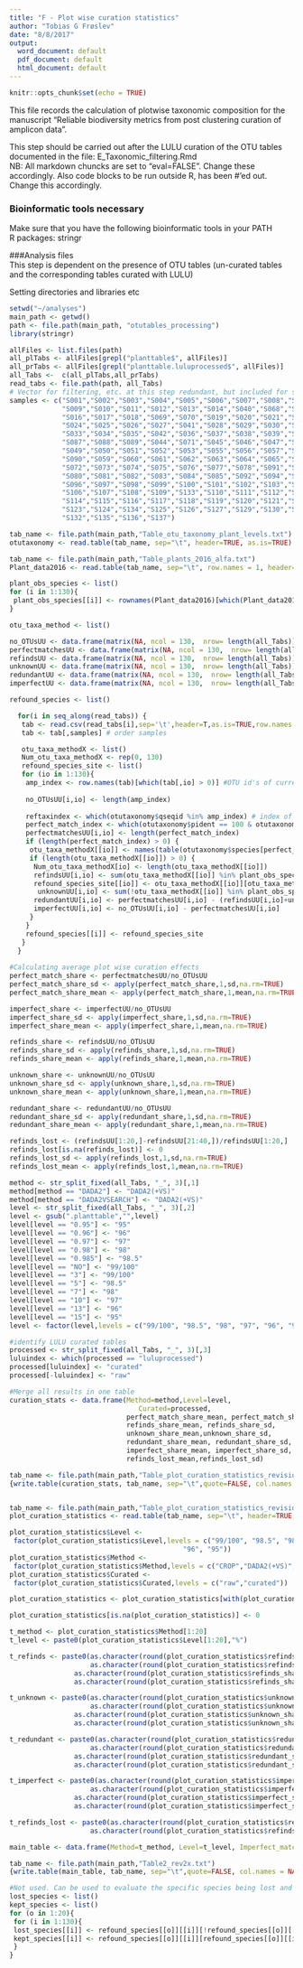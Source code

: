 ```yaml
---
title: "F - Plot wise curation statistics"
author: "Tobias G Frøslev"
date: "8/8/2017"
output:
  word_document: default
  pdf_document: default
  html_document: default
---
```


```r
knitr::opts_chunk$set(echo = TRUE)
```

This file records the calculation of plotwise taxonomic composition for the manuscript "Reliable biodiversity metrics from post clustering curation of amplicon data".  

This step should be carried out after the LULU curation of the OTU tables documented in the file: E_Taxonomic_filtering.Rmd    
NB: All markdown chuncks are set to "eval=FALSE". Change these accordingly. Also code blocks to be run outside R, has been #'ed out. Change this accordingly.

### Bioinformatic tools necessary
Make sure that you have the following bioinformatic tools in your PATH  
R packages: stringr  
  
###Analysis files  
This step is dependent on the presence of OTU tables (un-curated tables and the corresponding tables curated with LULU)  

Setting directories and libraries etc
```r
setwd("~/analyses")
main_path <- getwd()
path <- file.path(main_path, "otutables_processing")
library(stringr)
```


```r
allFiles <- list.files(path)
all_plTabs <- allFiles[grepl("planttable$", allFiles)]
all_prTabs <- allFiles[grepl("planttable.luluprocessed$", allFiles)]
all_Tabs <-  c(all_plTabs,all_prTabs)
read_tabs <- file.path(path, all_Tabs)
# Vector for filtering, etc. at this step redundant, but included for safety
samples <- c("S001","S002","S003","S004","S005","S006","S007","S008","S067",
             "S009","S010","S011","S012","S013","S014","S040","S068","S015",
             "S016","S017","S018","S069","S070","S019","S020","S021","S022",
             "S024","S025","S026","S027","S041","S028","S029","S030","S032",
             "S033","S034","S035","S042","S036","S037","S038","S039","S086",
             "S087","S088","S089","S044","S071","S045","S046","S047","S048",
             "S049","S050","S051","S052","S053","S055","S056","S057","S058",
             "S090","S059","S060","S061","S062","S063","S064","S065","S066",
             "S072","S073","S074","S075","S076","S077","S078","S091","S079",
             "S080","S081","S082","S083","S084","S085","S092","S094","S095",
             "S096","S097","S098","S099","S100","S101","S102","S103","S104",
             "S106","S107","S108","S109","S133","S110","S111","S112","S113",
             "S114","S115","S116","S117","S118","S119","S120","S121","S122",
             "S123","S124","S134","S125","S126","S127","S129","S130","S131",
             "S132","S135","S136","S137")  

tab_name <- file.path(main_path,"Table_otu_taxonomy_plant_levels.txt")
otutaxonomy <- read.table(tab_name, sep="\t", header=TRUE, as.is=TRUE)

tab_name <- file.path(main_path,"Table_plants_2016_alfa.txt") 
Plant_data2016 <- read.table(tab_name, sep="\t", row.names = 1, header=TRUE, as.is=TRUE)

plant_obs_species <- list()
for (i in 1:130){
 plant_obs_species[[i]] <- rownames(Plant_data2016)[which(Plant_data2016[,i] == 1)]
}

otu_taxa_method <- list()

no_OTUsUU <- data.frame(matrix(NA, ncol = 130,  nrow= length(all_Tabs)))
perfectmatchesUU <- data.frame(matrix(NA, ncol = 130,  nrow= length(all_Tabs)))
refindsUU <- data.frame(matrix(NA, ncol = 130,  nrow= length(all_Tabs)))
unknownUU <- data.frame(matrix(NA, ncol = 130,  nrow= length(all_Tabs)))
redundantUU <- data.frame(matrix(NA, ncol = 130,  nrow= length(all_Tabs)))
imperfectUU <- data.frame(matrix(NA, ncol = 130,  nrow= length(all_Tabs)))

refound_species <- list()

  for(i in seq_along(read_tabs)) {
   tab <- read.csv(read_tabs[i],sep='\t',header=T,as.is=TRUE,row.names = 1) #read table
   tab <- tab[,samples] # order samples

   otu_taxa_methodX <- list()
   Num_otu_taxa_methodX <- rep(0, 130)
   refound_species_site <- list()
   for (io in 1:130){
    amp_index <- row.names(tab)[which(tab[,io] > 0)] #OTU id's of current table
    
    no_OTUsUU[i,io] <- length(amp_index)
    
    reftaxindex <- which(otutaxonomy$qseqid %in% amp_index) # index of which OTUs are present in the current table
    perfect_match_index <- which(otutaxonomy$pident == 100 & otutaxonomy$qseqid %in% amp_index) # index of which OTUs are present in the current
    perfectmatchesUU[i,io] <- length(perfect_match_index)
    if (length(perfect_match_index) > 0) {
     otu_taxa_methodX[[io]] <- names(table(otutaxonomy$species[perfect_match_index])) #Which species names have been identified in the current table
     if (length(otu_taxa_methodX[[io]]) > 0) {
      Num_otu_taxa_methodX[io] <- length(otu_taxa_methodX[[io]])
      refindsUU[i,io] <- sum(otu_taxa_methodX[[io]] %in% plant_obs_species[[io]])
      refound_species_site[[io]] <- otu_taxa_methodX[[io]][otu_taxa_methodX[[io]] %in% plant_obs_species[[io]]]
       unknownUU[i,io] <- sum(!otu_taxa_methodX[[io]] %in% plant_obs_species[[io]])
      redundantUU[i,io] <- perfectmatchesUU[i,io] - (refindsUU[i,io]+unknownUU[i,io])
      imperfectUU[i,io] <- no_OTUsUU[i,io] - perfectmatchesUU[i,io]
     }
    }
    refound_species[[i]] <- refound_species_site
   }
  }
  
#Calculating average plot wise curation effects
perfect_match_share <- perfectmatchesUU/no_OTUsUU
perfect_match_share_sd <- apply(perfect_match_share,1,sd,na.rm=TRUE)
perfect_match_share_mean <- apply(perfect_match_share,1,mean,na.rm=TRUE)

imperfect_share <- imperfectUU/no_OTUsUU
imperfect_share_sd <- apply(imperfect_share,1,sd,na.rm=TRUE)
imperfect_share_mean <- apply(imperfect_share,1,mean,na.rm=TRUE)

refinds_share <- refindsUU/no_OTUsUU
refinds_share_sd <- apply(refinds_share,1,sd,na.rm=TRUE)
refinds_share_mean <- apply(refinds_share,1,mean,na.rm=TRUE)

unknown_share <- unknownUU/no_OTUsUU
unknown_share_sd <- apply(unknown_share,1,sd,na.rm=TRUE)
unknown_share_mean <- apply(unknown_share,1,mean,na.rm=TRUE)

redundant_share <- redundantUU/no_OTUsUU
redundant_share_sd <- apply(redundant_share,1,sd,na.rm=TRUE)
redundant_share_mean <- apply(redundant_share,1,mean,na.rm=TRUE)

refinds_lost <- (refindsUU[1:20,]-refindsUU[21:40,])/refindsUU[1:20,]
refinds_lost[is.na(refinds_lost)] <- 0
refinds_lost_sd <- apply(refinds_lost,1,sd,na.rm=TRUE)
refinds_lost_mean <- apply(refinds_lost,1,mean,na.rm=TRUE)

method <- str_split_fixed(all_Tabs, "_", 3)[,1]
method[method == "DADA2"] <- "DADA2(+VS)"
method[method == "DADA2VSEARCH"] <- "DADA2(+VS)"
level <- str_split_fixed(all_Tabs, "_", 3)[,2]
level <- gsub(".planttable","",level)
level[level == "0.95"] <- "95"
level[level == "0.96"] <- "96"
level[level == "0.97"] <- "97"
level[level == "0.98"] <- "98"
level[level == "0.985"] <- "98.5"
level[level == "NO"] <- "99/100"
level[level == "3"] <- "99/100"
level[level == "5"] <- "98.5"
level[level == "7"] <- "98"
level[level == "10"] <- "97"
level[level == "13"] <- "96"
level[level == "15"] <- "95"
level <- factor(level,levels = c("99/100", "98.5", "98", "97", "96", "95"))

#identify LULU curated tables
processed <- str_split_fixed(all_Tabs, "_", 3)[,3]
luluindex <- which(processed == "luluprocessed")
processed[luluindex] <- "curated"
processed[-luluindex] <- "raw"

#Merge all results in one table
curation_stats <- data.frame(Method=method,Level=level,
                                Curated=processed,
                             perfect_match_share_mean, perfect_match_share_sd, 
                             refinds_share_mean, refinds_share_sd,
                             unknown_share_mean,unknown_share_sd,
                             redundant_share_mean, redundant_share_sd,
                             imperfect_share_mean, imperfect_share_sd,
                             refinds_lost_mean,refinds_lost_sd)

tab_name <- file.path(main_path,"Table_plot_curation_statistics_revision3.txt")
{write.table(curation_stats, tab_name, sep="\t",quote=FALSE, col.names = NA)}


tab_name <- file.path(main_path,"Table_plot_curation_statistics_revision3.txt")
plot_curation_statistics <- read.table(tab_name, sep="\t", header=TRUE, as.is=TRUE)

plot_curation_statistics$Level <- 
 factor(plot_curation_statistics$Level,levels = c("99/100", "98.5", "98", "97", 
                                           "96", "95"))
plot_curation_statistics$Method <- 
 factor(plot_curation_statistics$Method,levels = c("CROP","DADA2(+VS)","SWARM","VSEARCH"))
plot_curation_statistics$Curated <- 
 factor(plot_curation_statistics$Curated,levels = c("raw","curated"))

plot_curation_statistics <- plot_curation_statistics[with(plot_curation_statistics, order(Curated,Method,Level)),]

plot_curation_statistics[is.na(plot_curation_statistics)] <- 0

t_method <- plot_curation_statistics$Method[1:20]
t_level <- paste0(plot_curation_statistics$Level[1:20],"%")

t_refinds <- paste0(as.character(round(plot_curation_statistics$refinds_share_mean[1:20],2)), "±", 
                    as.character(round(plot_curation_statistics$refinds_share_sd[1:20],2)) , " / ",
                as.character(round(plot_curation_statistics$refinds_share_mean[21:40],2)), "±",
                as.character(round(plot_curation_statistics$refinds_share_sd[21:40],2)))

t_unknown <- paste0(as.character(round(plot_curation_statistics$unknown_share_mean[1:20],2)), "±", 
                    as.character(round(plot_curation_statistics$unknown_share_sd[1:20],2)) , " / ",
                as.character(round(plot_curation_statistics$unknown_share_mean[21:40],2)), "±",
                as.character(round(plot_curation_statistics$unknown_share_sd[21:40],2)))

t_redundant <- paste0(as.character(round(plot_curation_statistics$redundant_share_mean[1:20],2)), "±", 
                    as.character(round(plot_curation_statistics$redundant_share_sd[1:20],2)) , " / ",
                as.character(round(plot_curation_statistics$redundant_share_mean[21:40],2)), "±",
                as.character(round(plot_curation_statistics$redundant_share_sd[21:40],2)))

t_imperfect <- paste0(as.character(round(plot_curation_statistics$imperfect_share_mean[1:20],2)), "±", 
                    as.character(round(plot_curation_statistics$imperfect_share_sd[1:20],2)) , " / ",
                as.character(round(plot_curation_statistics$imperfect_share_mean[21:40],2)), "±",
                as.character(round(plot_curation_statistics$imperfect_share_sd[21:40],2)))

t_refinds_lost <- paste0(as.character(round(plot_curation_statistics$refinds_lost_mean[1:20],2)), "±", 
                    as.character(round(plot_curation_statistics$refinds_lost_sd[1:20],2)))

main_table <- data.frame(Method=t_method, Level=t_level, Imperfect_matches=t_imperfect, Refinds=t_refinds, Unknown=t_unknown, Redundant=t_redundant, Lost=t_refinds_lost)

tab_name <- file.path(main_path,"Table2_rev2x.txt")
{write.table(main_table, tab_name, sep="\t",quote=FALSE, col.names = NA)}

```

```r
#Not used. Can be used to evaluate the specific species being lost and kept pr site.
lost_species <- list()
kept_species <- list()
for (o in 1:20){
 for (i in 1:130){
 lost_species[[i]] <- refound_species[[o]][[i]][!refound_species[[o]][[i]] %in% refound_species[[o]][[i]]]
 kept_species[[i]] <- refound_species[[o]][[i]][refound_species[[o]][[i]] %in% refound_species[[o]][[i]]]
 }
}
```


